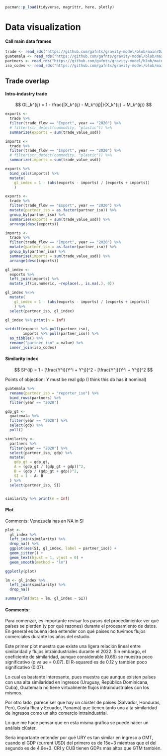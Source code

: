 ```r
pacman::p_load(tidyverse, magrittr, here, plotly)
```

# Data visualization

#### Call main data frames

```r
trade <- read_rds("https://github.com/gafnts/gravity-model/blob/main/Data/Main%20data%20frames/trade.rds?raw=true")
guatemala <- read_rds("https://github.com/gafnts/gravity-model/blob/main/Data/Main%20data%20frames/guatemala.rds?raw=true")
partners <- read_rds("https://github.com/gafnts/gravity-model/blob/main/Data/Main%20data%20frames/partners.rds?raw=true")
iso_codes <- read_rds("https://github.com/gafnts/gravity-model/blob/main/Data/Main%20data%20frames/countries.rds?raw=true")
```

## Trade overlap

#### Intra-industry trade

$$ GL_k^{ij} = 1 - \frac{|X_k^{ij} - M_k^{ij}|}{X_k^{ij} + M_k^{ij}} $$

```r
exports <- 
  trade %>% 
  filter(trade_flow == "Export", year == "2020") %>% 
  # filter(str_detect(commodity, "plastic")) %>% 
  summarize(exports = sum(trade_value_usd))

imports <- 
  trade %>% 
  filter(trade_flow == "Import", year == "2020") %>% 
  # filter(str_detect(commodity, "plastic")) %>% 
  summarize(imports = sum(trade_value_usd))

exports %>% 
  bind_cols(imports) %>% 
  mutate(
    gl_index = 1 - (abs(exports - imports) / (exports + imports))
    )
```

```r
exports <- 
  trade %>% 
  filter(trade_flow == "Export", year == "2020") %>% 
  mutate(partner_iso = as.factor(partner_iso)) %>% 
  group_by(partner_iso) %>% 
  summarise(exports = sum(trade_value_usd)) %>% 
  arrange(desc(exports))

imports <- 
  trade %>% 
  filter(trade_flow == "Import", year == "2020") %>% 
  mutate(partner_iso = as.factor(partner_iso)) %>% 
  group_by(partner_iso) %>% 
  summarise(imports = sum(trade_value_usd)) %>% 
  arrange(desc(imports))

gl_index <- 
  exports %>% 
  left_join(imports) %>% 
  mutate_if(is.numeric, ~replace(., is.na(.), 0))

gl_index %<>% 
  mutate(
    gl_index = 1 - (abs(exports - imports) / (exports + imports))
    ) %>% 
  select(partner_iso, gl_index)

gl_index %>% print(n = Inf)
```

```r
setdiff(exports %>% pull(partner_iso), 
        imports %>% pull(partner_iso)) %>% 
  as_tibble() %>% 
  rename("partner_iso" = value) %>% 
  inner_join(iso_codes)
```

#### Similarity index

$$
SI^{ij} = 1 - [\frac{Y^i}{Y^i + Y^j}]^2 - [\frac{Y^j}{Y^i + Y^j}]^2
$$

Points of objection: *Y* must be real gdp (I think this db has it nominal)

```r
guatemala %>% 
  rename(partner_iso = "reporter_iso") %>% 
  bind_rows(partners) %>% 
  filter(year == "2020")
```

```r
gdp_gt <- 
  guatemala %>% 
  filter(year == "2020") %>% 
  select(gdp) %>% 
  pull()

similarity <- 
  partners %>% 
  filter(year == "2020") %>% 
  select(partner_iso, gdp) %>% 
  mutate(
    gdp_gt = gdp_gt,
    A = (gdp_gt / (gdp_gt + gdp))^2,
    B = (gdp / (gdp_gt + gdp))^2,
    SI = 1 - A- B
  ) %>% 
  select(partner_iso, SI)


similarity %>% print(n = Inf)
```

#### Plot

Comments: Venezuela has an NA in SI

```r
plot <- 
  gl_index %>% 
  left_join(similarity) %>% 
  drop_na() %>% 
  ggplot(aes(SI, gl_index, label = partner_iso)) +
  geom_jitter() +
  geom_text(hjust = 1, vjust = 0) +
  geom_smooth(method = "lm")

ggplotly(plot)
```

```r
lm <- gl_index %>% 
  left_join(similarity) %>% 
  drop_na()

summary(lm(data = lm, gl_index ~ SI))
```

#### Comments: 

Para comenzar, es importante revisar los pasos del procedimiento: ver qué países se pierden (y por qué razones) durante el procesamiento de datos. En general es buena idea entender con qué países no tuvimos flujos comerciales durante los años del estudio.

Este primer plot muestra que existe una ligera relación lineal entre similaridad y flujos intraindustriales durante el 2022. Sin embargo, el coeficiente de similaridad, aunque considerable (0.65) se muestra poco significativo (p value = 0.07). El R-squared es de 0.12 y también poco significativo (0.07).

Lo cual es bastante interesante, pues muestra que aunque existen países con una alta similaridad en ingresos (Uruguay, República Dominicana, Cuba), Guatemala no tiene virtualmente flujos intraindustriales con los mismos.

Por otro lado, parece ser que hay un clúster de países (Salvador, Honduras, Perú, Costa Rica y Ecuador, Panamá) que tienen tanto una alta similaridad de ingresos como un alto comercio intraindustrial.

Lo que me hace pensar que en esta misma gráfica se puede hacer un análisis clúster.

Sería importante entender por qué URY es tan similar en ingreso a GMT, cuando el GDP (current USD) del primero es de 15e+3 mientras que el del segundo es de 4.6e+3. CRI y CUB tienen GDPs más altos que GTM también.
